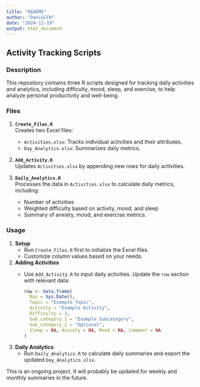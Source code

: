 ```yaml
---
title: "README"
author: "DaniGCFH"
date: "2024-11-19"
output: html_document
---
```


## Activity Tracking Scripts

### Description
This repository contains three R scripts designed for tracking daily activities and analytics, including difficulty, mood, sleep, and exercise, to help analyze personal productivity and well-being.

### Files
1. **`Create_Files.R`**  
   Creates two Excel files:
   - `Activities.xlsx`: Tracks individual activities and their attributes.
   - `Day_Analytics.xlsx`: Summarizes daily metrics.
   
2. **`Add_Activity.R`**  
   Updates `Activities.xlsx` by appending new rows for daily activities.

3. **`Daily_Analytics.R`**  
   Processes the data in `Activities.xlsx` to calculate daily metrics, including:
   - Number of activities
   - Weighted difficulty based on activity, mood, and sleep
   - Summary of anxiety, mood, and exercise metrics.

### Usage
1. **Setup**
   - Run `Create_Files.R` first to initialize the Excel files.
   - Customize column values based on your needs.

2. **Adding Activities**
   - Use `Add_Activity.R` to input daily activities. Update the `row` section with relevant data:
     ```R
     row <- data.frame(
       Day = Sys.Date(),
       Topic = "Example Topic",
       Activity = "Example Activity",
       Difficulty = 3,
       Sub_category_1 = "Example Subcategory",
       Sub_category_2 = "Optional",
       Sleep = NA, Anxiety = NA, Mood = NA, Comment = NA
     )
     ```

3. **Daily Analytics**
   - Run `Daily_Analytics.R` to calculate daily summaries and export the updated `Day_Analytics.xlsx`.

This is an ongoing project. It will probably be updated for weekly and monthly summaries in the future. 